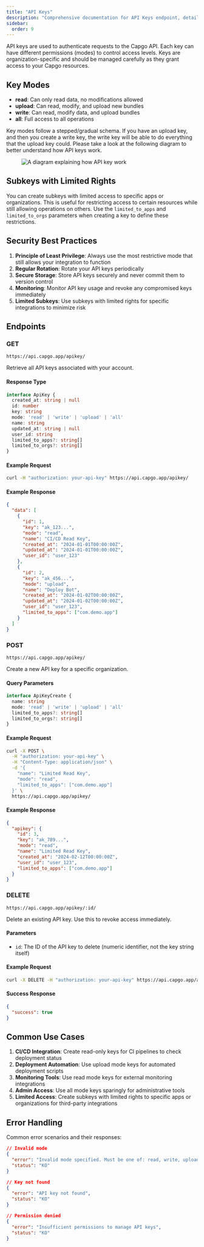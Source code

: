 ```yaml
---
title: "API Keys"
description: "Comprehensive documentation for API Keys endpoint, detailing authentication, permissions, and management within Capgo API"
sidebar:
  order: 9
---
```


API keys are used to authenticate requests to the Capgo API. Each key can have different permissions (modes) to control access levels. Keys are organization-specific and should be managed carefully as they grant access to your Capgo resources.

## Key Modes

- **read**: Can only read data, no modifications allowed
- **upload**: Can read, modify, and upload new bundles
- **write**: Can read, modify data, and upload bundles
- **all**: Full access to all operations

Key modes follow a stepped/gradual schema. If you have an upload key, and then you create a write key, the write key will be able to do everything that the upload key could.
Please take a look at the following diagram to better understand how API keys work.

<figure><img style="margin-left: auto; margin-right: auto" src="/capgo_apikeys_diagram.webp" alt="A diagram explaining how API key work" /><figcaption></figcaption></figure>

## Subkeys with Limited Rights

You can create subkeys with limited access to specific apps or organizations. This is useful for restricting access to certain resources while still allowing operations on others. Use the `limited_to_apps` and `limited_to_orgs` parameters when creating a key to define these restrictions.

## Security Best Practices

1. **Principle of Least Privilege**: Always use the most restrictive mode that still allows your integration to function
2. **Regular Rotation**: Rotate your API keys periodically
3. **Secure Storage**: Store API keys securely and never commit them to version control
4. **Monitoring**: Monitor API key usage and revoke any compromised keys immediately
5. **Limited Subkeys**: Use subkeys with limited rights for specific integrations to minimize risk

## Endpoints

### GET

`https://api.capgo.app/apikey/`

Retrieve all API keys associated with your account.

#### Response Type

```typescript
interface ApiKey {
  created_at: string | null
  id: number
  key: string
  mode: 'read' | 'write' | 'upload' | 'all'
  name: string
  updated_at: string | null
  user_id: string
  limited_to_apps?: string[]
  limited_to_orgs?: string[]
}
```

#### Example Request

```bash
curl -H "authorization: your-api-key" https://api.capgo.app/apikey/
```

#### Example Response

```json
{
  "data": [
    {
      "id": 1,
      "key": "ak_123...",
      "mode": "read",
      "name": "CI/CD Read Key",
      "created_at": "2024-01-01T00:00:00Z",
      "updated_at": "2024-01-01T00:00:00Z",
      "user_id": "user_123"
    },
    {
      "id": 2,
      "key": "ak_456...",
      "mode": "upload",
      "name": "Deploy Bot",
      "created_at": "2024-01-02T00:00:00Z",
      "updated_at": "2024-01-02T00:00:00Z",
      "user_id": "user_123",
      "limited_to_apps": ["com.demo.app"]
    }
  ]
}
```

### POST

`https://api.capgo.app/apikey/`

Create a new API key for a specific organization.

#### Query Parameters

```typescript
interface ApiKeyCreate {
  name: string
  mode: 'read' | 'write' | 'upload' | 'all'
  limited_to_apps?: string[]
  limited_to_orgs?: string[]
}
```

#### Example Request

```bash
curl -X POST \
  -H "authorization: your-api-key" \
  -H "Content-Type: application/json" \
  -d '{
    "name": "Limited Read Key",
    "mode": "read",
    "limited_to_apps": ["com.demo.app"]
  }' \
  https://api.capgo.app/apikey/
```

#### Example Response

```json
{
  "apikey": {
    "id": 3,
    "key": "ak_789...",
    "mode": "read",
    "name": "Limited Read Key",
    "created_at": "2024-02-12T00:00:00Z",
    "user_id": "user_123",
    "limited_to_apps": ["com.demo.app"]
  }
}
```

### DELETE

`https://api.capgo.app/apikey/:id/`

Delete an existing API key. Use this to revoke access immediately.

#### Parameters
- `id`: The ID of the API key to delete (numeric identifier, not the key string itself)

#### Example Request

```bash
curl -X DELETE -H "authorization: your-api-key" https://api.capgo.app/apikey/1/
```

#### Success Response

```json
{
  "success": true
}
```

## Common Use Cases

1. **CI/CD Integration**: Create read-only keys for CI pipelines to check deployment status
2. **Deployment Automation**: Use upload mode keys for automated deployment scripts
3. **Monitoring Tools**: Use read mode keys for external monitoring integrations
4. **Admin Access**: Use all mode keys sparingly for administrative tools
5. **Limited Access**: Create subkeys with limited rights to specific apps or organizations for third-party integrations

## Error Handling

Common error scenarios and their responses:

```json
// Invalid mode
{
  "error": "Invalid mode specified. Must be one of: read, write, upload, all",
  "status": "KO"
}

// Key not found
{
  "error": "API key not found",
  "status": "KO"
}

// Permission denied
{
  "error": "Insufficient permissions to manage API keys",
  "status": "KO"
}
``` 
